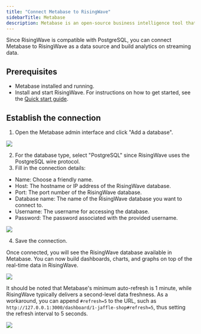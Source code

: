 ```yaml
---
title: "Connect Metabase to RisingWave"
sidebarTitle: Metabase
description: Metabase is an open-source business intelligence tool that lets you visualize and share data insights. It provides an easy way to create charts, dashboards, and metrics on top of databases.
---
```


Since RisingWave is compatible with PostgreSQL, you can connect Metabase to RisingWave as a data source and build analytics on streaming data.

## Prerequisites

* Metabase installed and running.
* Install and start RisingWave. For instructions on how to get started, see the [Quick start guide](/docs/current/get-started/).

## Establish the connection

1. Open the Metabase admin interface and click "Add a database".

<Frame>
  <img src="/images/add-a-database.png"/>
</Frame>

2. For the database type, select "PostgreSQL" since RisingWave uses the PostgreSQL wire protocol.
3. Fill in the connection details:
* Name: Choose a friendly name.
* Host: The hostname or IP address of the RisingWave database.
* Port: The port number of the RisingWave database.
* Database name: The name of the RisingWave database you want to connect to.
* Username: The username for accessing the database.
* Password: The password associated with the provided username.
<Frame>
  <img src="/images/connection-details.png"/>
</Frame>

4. Save the connection.

Once connected, you will see the RisingWave database available in Metabase. You can now build dashboards, charts, and graphs on top of the real-time data in RisingWave.
<Frame>
  <img src="/images/save-the-connection.png"/>
</Frame>

It should be noted that Metabase's minimum auto-refresh is 1 minute, while RisingWave typically delivers a second-level data freshness. As a workaround, you can append `#refresh=5` to the URL, such as `http://127.0.0.1:3000/dashboard/1-jaffle-shop#refresh=5`, thus setting the refresh interval to 5 seconds.
<Frame>
  <img src="/images/auto-refresh.png"/>
</Frame>

